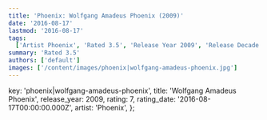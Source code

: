 ```yaml
---
title: 'Phoenix: Wolfgang Amadeus Phoenix (2009)'
date: '2016-08-17'
lastmod: '2016-08-17'
tags:
  ['Artist Phoenix', 'Rated 3.5', 'Release Year 2009', 'Release Decade 2000']
summary: 'Rated 3.5'
authors: ['default']
images: ['/content/images/phoenix|wolfgang-amadeus-phoenix.jpg']
---
```


  key: 'phoenix|wolfgang-amadeus-phoenix',
  title: 'Wolfgang Amadeus Phoenix',
  release_year: 2009,
  rating: 7,
  rating_date: '2016-08-17T00:00:00.000Z',
  artist: 'Phoenix',
};

<MusicRating data={data} />
